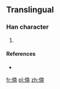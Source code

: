 ==Translingual==

===Han character===
{{Han char|rn=9|rad=人|as=09|sn=11|four=|canj=人十月十 (OJBJ)|ids=⿰[[亻]][[南]]}}

# {{defn|Han|sort=人09}}

====References====
* {{Han ref|kx=0112.071|dkj=|dj=|hdz=|uh=3472|ud=13426|bh=|bd=}}

[[fr:㑲]]
[[pl:㑲]]
[[zh:㑲]]